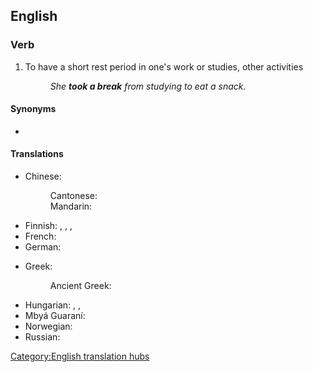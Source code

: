 ==English==

===Verb===
{{en-verb|[[take]]<,,took,taken> a [[break]]}}

# To have a short rest period in one's work or studies, other activities
#: ''She '''took a break''' from studying to eat a snack.''

====Synonyms====
* {{l|en|have a break}}

====Translations====
{{trans-top|to have a short rest period in one's work}}
* Chinese:
*: Cantonese: {{t|yue|休息|tr=jau1 sik1|sc=Hani}}
*: Mandarin: {{t+|cmn|休息|tr=xiūxi}}
* Finnish: {{t+|fi|levätä}}, {{t|fi|[[pitää]] [[tauko]]}}, {{t+|fi|huilata}}, {{t|fi|huilia}}
* French: {{t-needed|fr}}
* German: {{t|de|eine Pause machen}}
{{trans-mid}}
* Greek:
*: Ancient Greek: {{t|grc|ἀναπαύομαι}}
* Hungarian: {{t+|hu|pihen}}, {{t+|hu|megpihen}}, {{t+|hu|szünetet tart}}
* Mbyá Guaraní: {{t|gun|pytu'u}}
* Norwegian: {{t|no|ta en pause}}
* Russian: {{t+|ru|передохну́ть|pf}}
{{trans-bottom}}

[[Category:English translation hubs]]